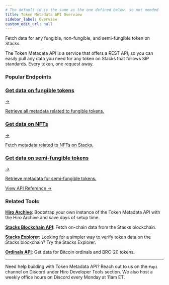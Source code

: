 ```yaml
---
# The default id is the same as the one defined below. so not needed
title: Token Metadata API Overview
sidebar_label: Overview
custom_edit_url: null
---
```



<p class="p-3 rounded-lg bg-neutral-100 text-neutral-500 dark:bg-neutral-800 dark:text-neutral-400">Fetch data for any fungible, non-fungible, and semi-fungible token on Stacks.</p>

<div class="mb-10"></div>

The Token Metadata API is a service that offers a REST API, so you can easily pull any data you need for any token on Stacks that follows SIP standards. Every token, one request away.

### Popular Endpoints

<div class="subSections my-8">
  <a href="/metadata/fungible-token-metadata">
    <div class="subSectionTitle"><h3>Get data on fungible tokens</h3><span>→</span></div>
    <p>Retrieve all metadata related to fungible tokens.</p>
  </a>
  <a href="/metadata/non-fungible-token-metadata">
    <div class="subSectionTitle"><h3>Get data on NFTs</h3><span>→</span></div>
    <p>Fetch metadata related to NFTs on Stacks.</p>
  </a>
</div>

<div class="subSections my-8 w-[50%]">
  <a href="/metadata/semi-fungible-token-metadata">
    <div class="subSectionTitle"><h3>Get data on semi-fungible tokens</h3><span>→</span></div>
    <p>Retrieve metadata for semi-fungible tokens.</p>
  </a>
</div>

<div class="flex justify-end my-8">
  <a href="/metadata" class="p-3">
    View API Reference <span class="ml-1">→</span>
  </a>
</div>


### Related Tools

**[Hiro Archive](../hiro-archive/index.md)**: Bootstrap your own instance of the Token Metadata API with the Hiro Archive and save days of setup time.

**[Stacks Blockchain API](../stacks-blockchain-api/index.mdx)**: Fetch on-chain data from the Stacks blockchain.

**[Stacks Explorer](https://explorer.hiro.so)**: Looking for a simpler way to verify token data on the Stacks blockchain? Try the Stacks Explorer.

**[Ordinals API](../ordinals-api/index.mdx)**: Get data for Bitcoin ordinals and BRC-20 tokens.

---

Need help building with Token Metadata API? Reach out to us on the `#api` channel on Discord under Hiro Developer Tools section. We also host a weekly office hours on Discord every Monday at 11am ET.